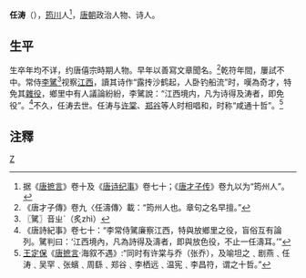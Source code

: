 '''任涛'''（{{bd|？||？||}}），[[筠川|筠川]]人<ref>据《[[唐摭言|唐摭言]]》卷十及《[[唐诗纪事|唐诗纪事]]》卷七十；《[[唐才子传|唐才子传]]》卷九以为“筠州人”。</ref>，[[唐朝|唐朝]]政治人物、诗人。
== 生平 ==
生卒年均不详，约唐僖宗時期人物。早年以善寫文章聞名。<ref>《唐才子傳》卷九〈任濤傳〉載：“筠州人也。章句之名早擅。”</ref>乾符年間，屢試不中。常侍[[李騭|李騭]]<ref>〖騭〗音ㄓˋ（炙zhì）</ref>视察[[江西|江西]]，讀其诗作“露抟沙鹤起，人卧钓船流”时，嘆為奇才，特免其[[雜役|雜役]]，鄉里中有人議論紛紛，李騭說：“江西境内，凡为诗得及涛者，即免役”。<ref>《唐詩紀事》卷七十：“李常侍騭廉察江西，特與放鄉里之役，盲俗互有論列。騭判曰：‘江西境內，凡為詩得及濤者，即與放色役，不止一任濤耳。’”</ref>不久，任涛去世。任涛与[[许棠|许棠]]、[[郑谷|郑谷]]等人时相唱和，时称“咸通十哲”。<ref>[[王定保|王定保]]《[[唐摭言|唐摭言]]·海叙不遇》:“同时有许棠与乔（张乔），及喻坦之﹑剧燕﹑任涛﹑吴罕﹑张蠙﹑周繇﹑郑谷﹑李栖远﹑温宪﹑李昌符，谓之十哲。”</ref>

== 注釋 ==
{{reflist}}
[[category:唐朝人|Z]]
